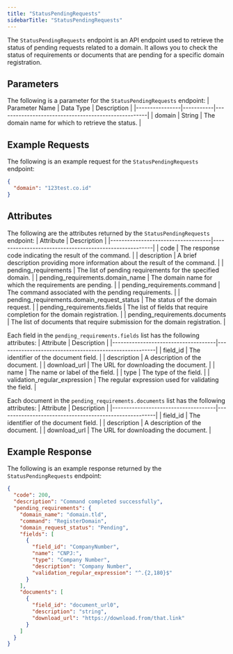 ```yaml
---
title: "StatusPendingRequests"
sidebarTitle: "StatusPendingRequests"
---
```


The `StatusPendingRequests` endpoint is an API endpoint used to retrieve the status of pending requests related to a domain. It allows you to check the status of requirements or documents that are pending for a specific domain registration.

## Parameters
The following is a parameter for the `StatusPendingRequests` endpoint:
| Parameter Name | Data Type | Description                                         |
|----------------|-----------|-----------------------------------------------------|
| domain         | String    | The domain name for which to retrieve the status.    |


## Example Requests
The following is an example request for the `StatusPendingRequests` endpoint:
```json
{
  "domain": "123test.co.id"
}
```

## Attributes
The following are the attributes returned by the `StatusPendingRequests` endpoint:
| Attribute                          | Description                                            |
|------------------------------------|--------------------------------------------------------|
| code                               | The response code indicating the result of the command. |
| description                        | A brief description providing more information about the result of the command. |
| pending_requirements               | The list of pending requirements for the specified domain.    |
| pending_requirements.domain_name   | The domain name for which the requirements are pending.   |
| pending_requirements.command       | The command associated with the pending requirements.   |
| pending_requirements.domain_request_status | The status of the domain request.   |
| pending_requirements.fields        | The list of fields that require completion for the domain registration. |
| pending_requirements.documents     | The list of documents that require submission for the domain registration. |

Each field in the `pending_requirements.fields` list has the following attributes:
| Attribute                           | Description                                            |
|-------------------------------------|--------------------------------------------------------|
| field_id                            | The identifier of the document field.                   |
| description                         | A description of the document.                          |
| download_url                        | The URL for downloading the document.                   |
| name                                | The name or label of the field.                       |
| type                                | The type of the field.                                |
| validation_regular_expression       | The regular expression used for validating the field. |

Each document in the `pending_requirements.documents` list has the following attributes:
| Attribute                           | Description                                            |
|-------------------------------------|--------------------------------------------------------|
| field_id                            | The identifier of the document field.                   |
| description                         | A description of the document.                          |
| download_url                        | The URL for downloading the document.                   |

## Example Response
The following is an example response returned by the `StatusPendingRequests` endpoint:
```json
{
  "code": 200,
  "description": "Command completed successfully",
  "pending_requirements": {
    "domain_name": "domain.tld",
    "command": "RegisterDomain",
    "domain_request_status": "Pending",
    "fields": [
      {
        "field_id": "CompanyNumber",
        "name": "CNPJ:",
        "type": "Company Number",
        "description": "Company Number",
        "validation_regular_expression": "^.{2,180}$"
      }
    ],
    "documents": [
      {
        "field_id": "document_url0",
        "description": "string",
        "download_url": "https://download.from/that.link"
      }
    ]
  }
}
```